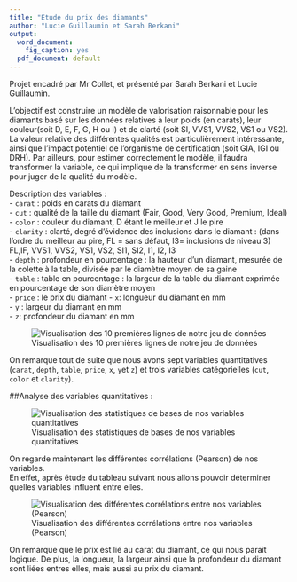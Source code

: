 ---
title: "Etude du prix des diamants"
author: "Lucie Guillaumin et Sarah Berkani"
output:
  word_document: 
    fig_caption: yes
  pdf_document: default
---

Projet encadré par Mr Collet, et présenté par Sarah Berkani et Lucie Guillaumin.


L’objectif est construire un modèle de valorisation raisonnable pour les diamants basé sur les données relatives à leur poids (en carats), leur couleur(soit D, E, F, G, H ou I) et de clarté (soit SI, VVS1, VVS2, VS1 ou VS2). La valeur relative des différentes qualités est particulièrement intéressante, ainsi que l’impact potentiel de l’organisme de certification (soit GIA, IGI ou DRH). Par ailleurs, pour estimer correctement le modèle, il faudra transformer la variable, ce qui implique de la transformer en sens inverse pour juger de la qualité du modèle. 



Description des variables :  
- `carat` : poids en carats du diamant  
- `cut` : qualité de la taille du diamant  (Fair, Good, Very Good, Premium, Ideal)  
- `color` : couleur du diamant, D étant le meilleur et J le pire  
- `clarity` : clarté, degré d'évidence des inclusions dans le diamant : (dans l'ordre du meilleur au pire, FL = sans défaut, I3= inclusions de niveau 3) FL,IF, VVS1, VVS2, VS1, VS2, SI1, SI2, I1, I2, I3  
- `depth` : profondeur en pourcentage : la hauteur d'un diamant, mesurée de la colette à la table, divisée par le diamètre moyen de sa gaine  
- `table` : table en pourcentage : la largeur de la table du diamant exprimée en pourcentage de son diamètre moyen  
- `price` : le prix du diamant
- `x`: longueur du diamant en mm  
- `y` : largeur du diamant en mm  
- `z`: profondeur du diamant en mm  


![Visualisation des 10 premières lignes de notre jeu de données](Images\tabdonnées 10obs.png) 
  
On remarque tout de suite que nous avons sept variables quantitatives (`carat`, `depth`, `table`, `price`, `x`, `y`et `z`) et trois variables catégorielles (`cut`, `color` et `clarity`).   

  
##Analyse des variables quantitatives :   

![Visualisation des statistiques de bases de nos variables quantitatives](Images\statsdebase.png) 

On regarde maintenant les différentes corrélations (Pearson) de nos variables.  
En effet, après étude du tableau suivant nous allons pouvoir déterminer quelles variables influent entre elles.  
  
![Visualisation des différentes corrélations entre nos variables (Pearson)](Images\correlationpearson.png) 
  
On remarque que le prix est lié au carat du diamant, ce qui nous paraît logique. De plus, la longueur, la largeur ainsi que la profondeur du diamant sont liées entres elles, mais aussi au prix du diamant.  





























































































































































































































































































































































